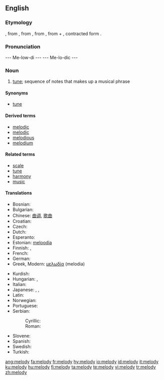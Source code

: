 {{see|Melody}}
==English==
{{wikipedia}}
===Etymology===
{{ME.}} '''{{term|melodie}}''', from {{OF.}} {{term|melodie}}, from {{L.}} {{term|melodia}}, from {{Gr.}} {{term|sc=Grek|μελῳδία|tr=melōidía||singing, chanting}}, from {{term|sc=Grek|μέλος|tr=mélos||musical phrase}} + {{term|sc=Grek|ἀοιδή|tr=aoidḗ||song}}, contracted form {{term|sc=Grek|ᾠδή|tr=ōdḗ}}.

===Pronunciation===
--- Me-low-di ---
--- Me-lo-dic ---

===Noun===
{{en-noun|melod|ies}}

# [[tune]]; sequence of notes that makes up a musical phrase

====Synonyms====
*{{sense|sequence of notes that makes up a musical phrase}} [[tune]]

====Derived terms====
* [[melodic]]
* [[melodic]]
* [[melodious]]
* [[melodium]]<!-- possibly a trade name -->

====Related terms====
*[[scale]]
*[[tune]]
*[[harmony]]
*[[music]]

====Translations====
{{trans-top|sequence of notes that makes up a musical phrase}}
* Bosnian: {{t-|bs|melodija|f}}
* Bulgarian: {{t+|bg|мелодия|f|tr=melodija|sc=Cyrl}}
* Chinese: [[曲调]], [[歌曲]]
* Croatian: {{t-|hr|melodija|f}}
* Czech: {{t-|cs|melodie|f}}
* Dutch: {{t+|nl|melodie|f}}
* Esperanto: {{t-|eo|melodio|xs=Esperanto}}
* Estonian: [[meloodia]]
* Finnish: {{t-|fi|melodia}}, {{t+|fi|sävel}}
* French: {{t+|fr|mélodie|f}}
* German: {{t+|de|Melodie|f}}
* Greek, Modern: [[μελωδία]] (melodia)
{{trans-mid}}
* Kurdish: {{t+|ku|ئاواز|sc=KUchar}}
* Hungarian: {{t+|hu|dallam}}, {{t-|hu|melódia}}
* Italian: {{t+|it|melodia|f}}
* Japanese: {{t-|ja|歌曲|sc=Jpan}}, {{t-|ja|調べ|sc=Jpan}}, {{t-|ja|旋律|sc=Jpan}}
* Latin: {{t-|la|melodia}}
* Norwegian: {{t+|no|melodi|m}}
* Portuguese: {{t+|pt|melodia|f}}
* Serbian:
*: Cyrillic: {{t-|sr|мелодија|f|sc=Cyrl}}
*: Roman: {{t-|sr|melodija|f}}
* Slovene: {{t-|sl|melodija|f}}
* Spanish: {{t-|es|melodía|f}}
* Swedish: {{t+|sv|melodi|c}}
* Turkish: {{t+|tr|melodi}}
{{trans-bottom}}


[[ang:melody]]
[[fa:melody]]
[[fr:melody]]
[[hy:melody]]
[[io:melody]]
[[id:melody]]
[[it:melody]]
[[ku:melody]]
[[hu:melody]]
[[fi:melody]]
[[ta:melody]]
[[te:melody]]
[[vi:melody]]
[[tr:melody]]
[[zh:melody]]